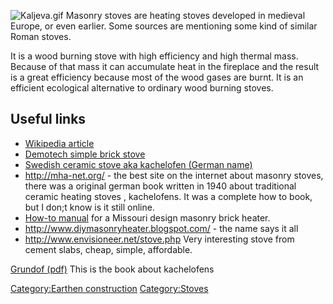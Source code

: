 [[Image:Kaljeva.gif|right]]
Masonry stoves are heating stoves developed in medieval Europe, or even earlier. Some sources are mentioning some kind of similar Roman stoves.

It is a wood burning stove with high efficiency and high thermal mass.
Because of that mass it can accumulate heat in the fireplace and the result is a great efficiency because most of the wood gases are burnt.
It is an efficient ecological alternative to ordinary wood burning stoves.

==Useful links==

*[http://en.wikipedia.org/wiki/Masonry_heater Wikipedia article]
*[http://www.demotech.org/d-design/designA.php?d=15 Demotech simple brick stove]
*[http://www.dataphone.se/~ncteknik/We_are_setting_up_a_Swedish_ceramic_stove.html Swedish ceramic stove aka kachelofen (German name)]
*http://mha-net.org/ - the best site on the internet about masonry stoves, there was a original german book written in 1940 about traditional ceramic heating stoves , kachelofens. It was a complete how to book, but I don;t know is it still online.
*[http://www.dnr.mo.gov/pubs/pub781.pdf How-to manual] for a Missouri design masonry brick heater.
*http://www.diymasonryheater.blogspot.com/ - the name says it all
*http://www.envisioneer.net/stove.php Very interesting stove from cement slabs, cheap, simple, affordable.
[[Media:Grundof.pdf|Grundof (pdf)]] This is the book about kachelofens

[[Category:Earthen construction]]
[[Category:Stoves]]